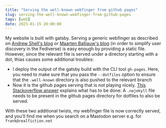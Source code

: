 ```yaml
---
title: "Serving the well-known webfinger from github pages"
slug: serving-the-well-known-webfinger-from-github-pages
tags: [web]
date: 2023-01-15 20:00:00
---
```


My website is built with gatsby. Serving a generic webfinger as described on [Andrew Shell's blog][1] or [Maarten Balliauw's blog][2] (in order to simplify user discovery in the Fediverse) is easy enough by providing a static file. However, since the relevant file is served under a directory starting with a dot, thias causes some additional troubles:

* I deploy the output of the gatsby build with the CLI tool `gh-pages`. Here, you need to make sure that you pass the `--dotfiles` option to ensure that the `.well-known` directory is also pushed to the relevant branch
* Now it is the github pages serving that is not playing nicely. [This Stackoverflow answer][3] explains what has to be done: A `.nojekyll` file needs to be present in the github pages directory for dotfiles to also be served.

With these two additional twists, my webfinger file is now correctly served, and you'll find me when you search on a Mastodon server e.g. for `frank@realfiction.net`


[1]: https://blog.andrewshell.org/webfinger-for-activitypub-feed-discovery/
[2]: https://blog.maartenballiauw.be/post/2022/11/05/mastodon-own-donain-without-hosting-server.html
[3]: https://stackoverflow.com/a/59011444/51428